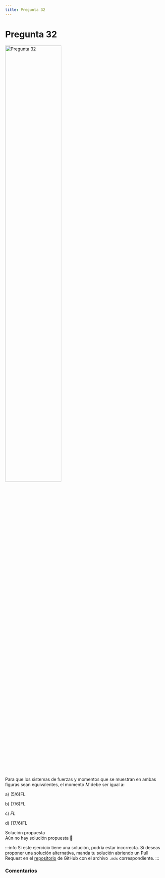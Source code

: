 ```yaml
---
title: Pregunta 32
---
```



# Pregunta 32

<Image
  src="science/dynamics/exercises/2018-1/p32/image.png"
  alt="Pregunta 32"
  width="60%"
/>

Para que los sistemas de fuerzas y momentos que se muestran en ambas figuras sean equivalentes, el momento $M$ debe ser igual a:

a) $(5 / 6) \mathrm{FL}$

b) $(7 / 6) \mathrm{FL}$

c) $FL$

d) $(17 / 6) \mathrm{FL}$

<MDXDetails>
<summary>Solución propuesta</summary>

<div className="exercise">
Aún no hay solución propuesta 🥲
</div>

:::info
Si este ejercicio tiene una solución, podría estar incorrecta. Si deseas proponer una solución alternativa, manda tu solución abriendo
un Pull Request en el [repositorio](https://github.com/crow-rojas/apuntes-fundamentals/pulls) de GitHub con el archivo
`.mdx` correspondiente.
:::

</MDXDetails>

### Comentarios

<Disqus
  url="https://crow-rojas.github.io/apuntes-fundamentals/docs/science/dynamics/exercises/2018-1/p32"
  identifier="docs/science/dynamics/exercises/2018-1/p32"
  title="2018-1 Dinámica - Pregunta 32"
/>

